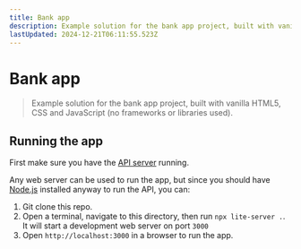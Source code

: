 ```yaml
---
title: Bank app
description: Example solution for the bank app project, built with vanilla HTML5, CSS and JavaScript (no frameworks or libraries used).
lastUpdated: 2024-12-21T06:11:55.523Z
---
```


# Bank app

> Example solution for the bank app project, built with vanilla HTML5, CSS and JavaScript (no frameworks or libraries used).

## Running the app

First make sure you have the [API server](../api/README.md) running.

Any web server can be used to run the app, but since you should have [Node.js](https://nodejs.org) installed anyway to run the API, you can:

1. Git clone this repo.
2. Open a terminal, navigate to this directory, then run `npx lite-server .`. It will start a development web server on port `3000`
3. Open `http://localhost:3000` in a browser to run the app.

